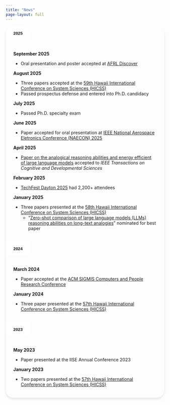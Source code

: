 ```yaml
---
title: "News"
page-layout: full
---
```


```{=html}
<style>
/* Rounded corners for accordion */
.accordion {
  border-radius: 24px;
  overflow: hidden;
  box-shadow: 0 4px 6px rgba(0, 0, 0, 0.1);
}

.accordion-item {
  border: none;
}

.accordion-item:first-child .accordion-header .accordion-button {
  border-top-left-radius: 24px;
  border-top-right-radius: 24px;
}

.accordion-item:last-child .accordion-header .accordion-button.collapsed {
  border-bottom-left-radius: 24px;
  border-bottom-right-radius: 24px;
}

.accordion-item:last-child .accordion-collapse {
  border-bottom-left-radius: 24px;
  border-bottom-right-radius: 24px;
}

.accordion-button {
  padding: 15px 24px;
  font-weight: 600;
  border: none;
  box-shadow: none;
  background-color: white;
  color: var(--bs-primary);
}

.accordion-button:not(.collapsed) {
  background-color: var(--bs-primary);
  color: white;
}

.accordion-button.collapsed {
  background-color: white;
  color: var(--bs-primary);
}

.accordion-button:focus {
  box-shadow: none;
  border: none;
}

.accordion-body {
  padding: 20px 24px;
}
</style>
```

::: {.accordion #newsAccordion}

<!-- ::: {.accordion-item}
::: {.accordion-header #heading2026}
```{=html}
<button class="accordion-button" type="button" data-bs-toggle="collapse" data-bs-target="#collapse2026" aria-expanded="true" aria-controls="collapse2026">
  <strong>2026</strong>
</button>
```
:::
::: {.accordion-collapse .collapse .show #collapse2026 data-bs-parent="#newsAccordion"}
::: {.accordion-body}

**Coming Soon**  

- Updates will be posted here as they become available

:::
:::
::: -->

::: {.accordion-item}
::: {.accordion-header #heading2025}
```{=html}
<button class="accordion-button collapsed" type="button" data-bs-toggle="collapse" data-bs-target="#collapse2025" aria-expanded="false" aria-controls="collapse2025">
  <strong>2025</strong>
</button>
```
:::
::: {.accordion-collapse .collapse #collapse2025 data-bs-parent="#newsAccordion"}
::: {.accordion-body}

**September 2025**  

- Oral presentation and poster accepted at [AFRL Discover](https://airforcetechconnect.org/events/afrl-discover-symposium)

**August 2025**  

- Three papers accepted at the [59th Hawaii International Conference on System Sciences (HICSS)](https://hicss.hawaii.edu/)
- Passed prospectus defense and entered into Ph.D. candidacy

**July 2025**  

- Passed Ph.D. specialty exam

**June 2025**

- Paper accepted for oral presentation at [IEEE National Aerospace Eletronics Conference (NAECON) 2025](https://attend.ieee.org/naecon-2025/) 

**April 2025**

- [Paper on the analogical reasoning abilities and energy efficient of large language models](https://doi.org/10.1109/TCDS.2025.3559771) accepted to *IEEE Transactions on Cognitive and Developmental Sciences*

**February 2025**

- [TechFest Dayton 2025](https://www.techfestdayton.org/) had 2,200+ attendees

**January 2025**

- Three papers presented at the [58th Hawaii International Conference on System Sciences (HICSS)](https://hdl.handle.net/10125/109837)
    - "[Zero-shot comparison of large language models (LLMs) reasoning abilities on long-text analogies](https://hdl.handle.net/10125/109034)" nominated for best paper

:::
:::
:::

::: {.accordion-item}
::: {.accordion-header #heading2024}
```{=html}
<button class="accordion-button collapsed" type="button" data-bs-toggle="collapse" data-bs-target="#collapse2024" aria-expanded="false" aria-controls="collapse2024">
  <strong>2024</strong>
</button>
```
:::
::: {.accordion-collapse .collapse #collapse2024 data-bs-parent="#newsAccordion"}
::: {.accordion-body}

**March 2024**

- Paper accepted at the [ACM SIGMIS Computers and People Research Conference](https://sigmis.org/cpr/)

**January 2024**

- Three paper presented at the [57th Hawaii International Conference on System Sciences (HICSS)](https://hdl.handle.net/10125/107396)

:::
:::
:::

::: {.accordion-item}
::: {.accordion-header #heading2023}
```{=html}
<button class="accordion-button collapsed" type="button" data-bs-toggle="collapse" data-bs-target="#collapse2023" aria-expanded="false" aria-controls="collapse2023">
  <strong>2023</strong>
</button>
```
:::
::: {.accordion-collapse .collapse #collapse2023 data-bs-parent="#newsAccordion"}
::: {.accordion-body}

**May 2023**

- Paper presented at the IISE Annual Conference 2023

**January 2023**

- Two papers presented at the [57th Hawaii International Conference on System Sciences (HICSS)](https://aisel.aisnet.org/hicss-56/)

:::
:::
:::

:::